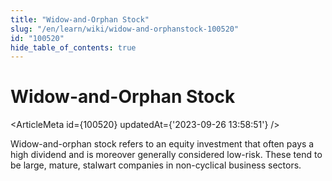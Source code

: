 ```yaml
---
title: "Widow-and-Orphan Stock"
slug: "/en/learn/wiki/widow-and-orphanstock-100520"
id: "100520"
hide_table_of_contents: true
---
```



# Widow-and-Orphan Stock

<ArticleMeta id={100520} updatedAt={'2023-09-26 13:58:51'} />
<div className='border-solid border-b border-t-0 my-4 border-[var(--ifm-color-gray-300)]' />

Widow-and-orphan stock refers to an equity investment that often pays a high dividend and is moreover generally considered low-risk. These tend to be large, mature, stalwart companies in non-cyclical business sectors.
